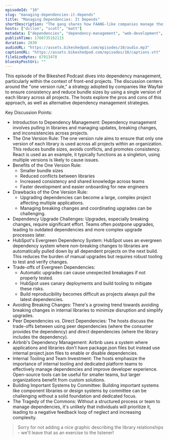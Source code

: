 ```yaml
---
episodeId: "10"
slug: "managing-dependencies-it-depends"
title: "Managing Dependencies: It Depends"
shortDescription: "The gang shares how FAANG-like companies manage their frontend dependencies without pain! Hint! They Don't!"
hosts: ["dillon", "scott", "matt"]
metadata: ["dependencies", "dependency-management", "web-development", "npm"]
publishTime: 1760735162115
duration: 2830
audioURL: "https://assets.bikeshedpod.com/episodes/10/audio.mp3"
captionURL: "https://assets.bikeshedpod.com/episodes/10/captions.vtt"
fileSizeBytes: 67913478
blueskyPostUri: ""
---
```


This episode of the Bikeshed Podcast dives into dependency management, particularly within the context of front-end projects. The discussion centers around the "one version rule," a strategy adopted by companies like Wayfair to ensure consistency and reduce bundle sizes by using a single version of each library across all projects. The hosts explore the pros and cons of this approach, as well as alternative dependency management strategies.

Key Discussion Points:

* Introduction to Dependency Management: Dependency management involves pulling in libraries and managing updates, breaking changes, and inconsistencies across projects.
* The One Version Rule: The one version rule aims to ensure that only one version of each library is used across all projects within an organization. This reduces bundle sizes, avoids conflicts, and promotes consistency. React is used as an example, it typically functions as a singleton, using multiple versions is likely to cause issues.
* Benefits of the One Version Rule:
  * Smaller bundle sizes
  * Reduced conflicts between libraries
  * Increased consistency and shared knowledge across teams
  * Faster development and easier onboarding for new engineers
* Drawbacks of the One Version Rule:
  * Upgrading dependencies can become a large, complex project affecting multiple applications.
  * Managing breaking changes and coordinating upgrades can be challenging.
* Dependency Upgrade Challenges: Upgrades, especially breaking changes, require significant effort. Teams often postpone upgrades, leading to outdated dependencies and more complex upgrade processes later.
* HubSpot's Evergreen Dependency System: HubSpot uses an evergreen dependency system where non-breaking changes to libraries are automatically pulled down by all dependent projects on the next build. This reduces the burden of manual upgrades but requires robust tooling to test and verify changes.
* Trade-offs of Evergreen Dependencies:
  * Automatic upgrades can cause unexpected breakages if not properly tested.
  * HubSpot uses canary deployments and build tooling to mitigate these risks.
  * Build reproducibility becomes difficult as projects always pull the latest dependencies.
* Avoiding Breaking Changes: There's a growing trend towards avoiding breaking changes in internal libraries to minimize disruption and simplify upgrades.
* Peer Dependencies vs. Direct Dependencies: The hosts discuss the trade-offs between using peer dependencies (where the consumer provides the dependency) and direct dependencies (where the library includes the dependency).
* Airbnb's Dependency Management: Airbnb uses a system where applications and libraries don't have package.json files but instead use internal project.json files to enable or disable dependencies.
* Internal Tooling and Team Investment: The hosts emphasize the importance of internal tooling and dedicated platform teams to effectively manage dependencies and improve developer experience. Open-source tools can be useful for smaller teams, but larger organizations benefit from custom solutions.
* Building Important Systems by Committee: Building important systems like component libraries or design systems by committee can be challenging without a solid foundation and dedicated focus.
* The Tragedy of the Commons: Without a structured process or team to manage dependencies, it's unlikely that individuals will prioritize it, leading to a negative feedback loop of neglect and increasing complexity.

> Sorry for not adding a nice graphic describing the library relationships - we'll leave that as an exercise to the listener!